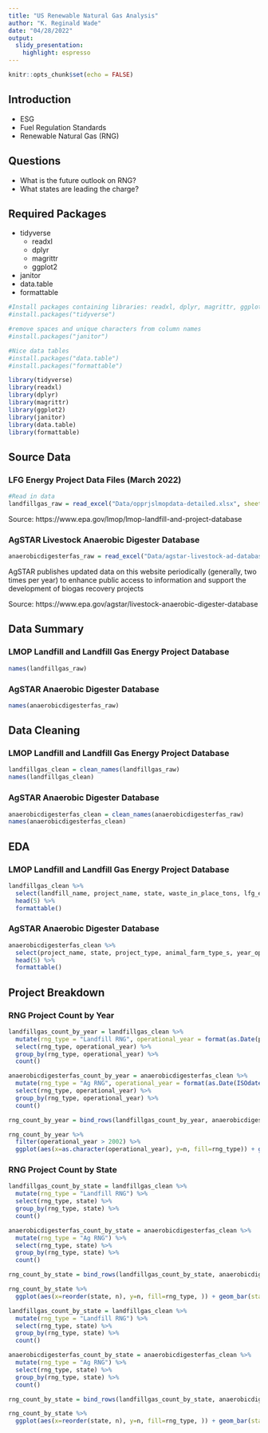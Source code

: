 ```yaml
---
title: "US Renewable Natural Gas Analysis"
author: "K. Reginald Wade"
date: "04/28/2022"
output: 
  slidy_presentation: 
    highlight: espresso
---
```


```r
knitr::opts_chunk$set(echo = FALSE)
```
## Introduction

- ESG
- Fuel Regulation Standards
- Renewable Natural Gas (RNG)

## Questions

- What is the future outlook on RNG?
- What states are leading the charge?

## Required Packages
* tidyverse
    + readxl
    + dplyr
    + magrittr
    + ggplot2
* janitor
* data.table
* formattable

```r
#Install packages containing libraries: readxl, dplyr, magrittr, ggplot2
#install.packages("tidyverse")

#remove spaces and unique characters from column names
#install.packages("janitor")

#Nice data tables
#install.packages("data.table")
#install.packages("formattable")

library(tidyverse)
library(readxl)
library(dplyr)
library(magrittr)
library(ggplot2)
library(janitor)
library(data.table)
library(formattable)
```

## Source Data

### LFG Energy Project Data Files (March 2022)

```r
#Read in data
landfillgas_raw = read_excel("Data/opprjslmopdata-detailed.xlsx", sheet="LMOP Database")
```

Source: https://www.epa.gov/lmop/lmop-landfill-and-project-database

### AgSTAR Livestock Anaerobic Digester Database

```r
anaerobicdigesterfas_raw = read_excel("Data/agstar-livestock-ad-database.xlsx", sheet="Operational and Construction")
```

AgSTAR publishes updated data on this website periodically (generally, two times per year) to enhance public access to information and support the development of biogas recovery projects

Source: https://www.epa.gov/agstar/livestock-anaerobic-digester-database

## Data Summary

### LMOP Landfill and Landfill Gas Energy Project Database

```r
names(landfillgas_raw)
```

### AgSTAR Anaerobic Digester Database

```r
names(anaerobicdigesterfas_raw)
```

## Data Cleaning

### LMOP Landfill and Landfill Gas Energy Project Database

```r
landfillgas_clean = clean_names(landfillgas_raw)
names(landfillgas_clean)
```

### AgSTAR Anaerobic Digester Database

```r
anaerobicdigesterfas_clean = clean_names(anaerobicdigesterfas_raw)
names(anaerobicdigesterfas_clean)
```

## EDA

### LMOP Landfill and Landfill Gas Energy Project Database

```r
landfillgas_clean %>% 
  select(landfill_name, project_name, state, waste_in_place_tons, lfg_energy_project_type, project_start_date) %>% 
  head(5) %>% 
  formattable()
```

### AgSTAR Anaerobic Digester Database

```r
anaerobicdigesterfas_clean %>%
  select(project_name, state, project_type, animal_farm_type_s, year_operational, biogas_end_use_s) %>% 
  head(5) %>% 
  formattable()
```

## Project Breakdown

### RNG Project Count by Year

```r
landfillgas_count_by_year = landfillgas_clean %>% 
  mutate(rng_type = "Landfill RNG", operational_year = format(as.Date(project_start_date, format="%d/%m/%Y"),"%Y")) %>% 
  select(rng_type, operational_year) %>% 
  group_by(rng_type, operational_year) %>% 
  count()

anaerobicdigesterfas_count_by_year = anaerobicdigesterfas_clean %>%
  mutate(rng_type = "Ag RNG", operational_year = format(as.Date(ISOdate(year_operational, 1, 1), format="%d/%m/%Y"),"%Y")) %>% 
  select(rng_type, operational_year) %>%
  group_by(rng_type, operational_year) %>%
  count()

rng_count_by_year = bind_rows(landfillgas_count_by_year, anaerobicdigesterfas_count_by_year)

rng_count_by_year %>%
  filter(operational_year > 2002) %>% 
  ggplot(aes(x=as.character(operational_year), y=n, fill=rng_type)) + geom_bar(stat='identity') + labs(title="Project Count by Year", fill="RNG Type", x="Operatonal Year", y="Project Count") + theme(legend.position = "bottom", plot.title = element_text(hjust = 0.5))
```

### RNG Project Count by State

```r
landfillgas_count_by_state = landfillgas_clean %>% 
  mutate(rng_type = "Landfill RNG") %>% 
  select(rng_type, state) %>% 
  group_by(rng_type, state) %>% 
  count()

anaerobicdigesterfas_count_by_state = anaerobicdigesterfas_clean %>%
  mutate(rng_type = "Ag RNG") %>% 
  select(rng_type, state) %>%
  group_by(rng_type, state) %>%
  count()

rng_count_by_state = bind_rows(landfillgas_count_by_state, anaerobicdigesterfas_count_by_state)

rng_count_by_state %>%
  ggplot(aes(x=reorder(state, n), y=n, fill=rng_type, )) + geom_bar(stat='identity') + labs(title="Project Count by State", fill="RNG Type", x="State", y="Project Count") + theme(legend.position = "bottom", plot.title = element_text(hjust = 0.5)) + coord_flip()
```

```r
landfillgas_count_by_state = landfillgas_clean %>% 
  mutate(rng_type = "Landfill RNG") %>% 
  select(rng_type, state) %>% 
  group_by(rng_type, state) %>% 
  count()

anaerobicdigesterfas_count_by_state = anaerobicdigesterfas_clean %>%
  mutate(rng_type = "Ag RNG") %>% 
  select(rng_type, state) %>%
  group_by(rng_type, state) %>%
  count()

rng_count_by_state = bind_rows(landfillgas_count_by_state, anaerobicdigesterfas_count_by_state)

rng_count_by_state %>%
  ggplot(aes(x=reorder(state, n), y=n, fill=rng_type, )) + geom_bar(stat='identity') + labs(title="Project Count by State", fill="RNG Type", x="State", y="Project Count") + theme(legend.position = "bottom", plot.title = element_text(hjust = 0.5)) + coord_flip() + facet_wrap(~rng_type)
```



